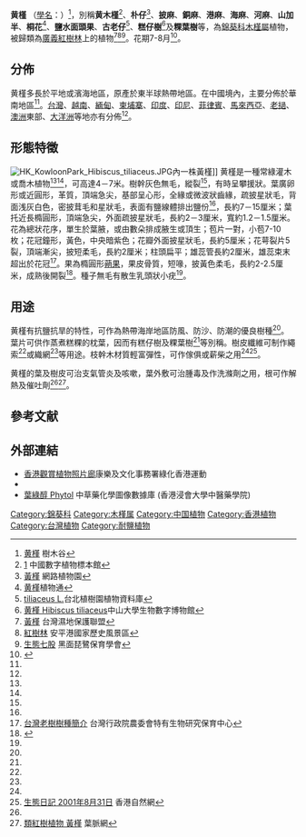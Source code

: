 {{noteTA
|1=zh-hans:厘米;zh-hk:厘米;zh-tw:公分;
|2=zh-hans:毫米;zh-hk:毫米;zh-tw:公釐;
}}
{{Speciesbox
| image = Hibiscus tiliaceus.jpg
| image_caption =黄槿的花和葉
| status = G5
| status_system = TNC
| status_ref = <ref name=natureserve>{{Cite web
  | publisher = NatureServe
  | title = Hibiscus tiliaceus
  | work = NatureServe Explorer
  | url = http://www.natureserve.org/explorer/servlet/NatureServe?searchName=Hibiscus+tiliaceus+
  | accessdate = 2007-07-03
  | archive-date = 2007-09-29
  | archive-url = https://web.archive.org/web/20070929122627/http://www.natureserve.org/explorer/servlet/NatureServe?searchName=Hibiscus+tiliaceus+
  | dead-url = no
  }}</ref>
| taxon = Hibiscus tiliaceus
| authority = [[L.|L.]], 1753
}}

'''黄槿''' （[[學名|學名]]：''{{lang|la|Hibiscus tiliaceus }}''）<ref name="樹木谷">[http://www.hktree.com/tree/Hiiscus_tiliaceus.htm 黄槿] {{webarchive|url=https://web.archive.org/web/20080604043239/http://www.hktree.com/tree/Hiiscus_tiliaceus.htm |date=2008-06-04 }} 樹木谷</ref>，別稱'''黄木槿'''<ref name="海南植物志誌">[http://www.cvh.org.cn/difangzhi/hainan/page/2/099c.pdf海南植物志誌99-100頁]{{dead link|date=2018年2月 |bot=InternetArchiveBot |fix-attempted=yes }} 中國數字植物標本館</ref>、'''朴仔'''<ref name = "網路植物園">[http://www.floral.com.tw/floral/floristbypermalink/27e079229383b24b48256f01001e63dd 黃槿] {{Wayback|url=http://www.floral.com.tw/floral/floristbypermalink/27e079229383b24b48256f01001e63dd |date=20160304203222 }}網路植物園</ref>、'''披麻'''、'''銅麻'''、'''港麻'''、'''海麻'''、'''河麻'''、'''山加半'''、'''桐花'''<ref name="植物通">[http://www.plant.ac.cn/latin/Malvaceae/Hibiscus-tiliaceus-Linn.htm 黄槿]{{dead link|date=2018年2月 |bot=InternetArchiveBot |fix-attempted=yes }}植物通</ref>、'''鹽水面頭果'''、'''古老仔'''<ref name="台北植樹園">[http://tpbg.tfri.gov.tw/Plants/plants_info.asp?rid=127黃槿Hibiscus tiliaceus L.]{{dead link|date=2018年2月 |bot=InternetArchiveBot |fix-attempted=yes }}台北植樹園植物資料庫</ref>、'''糕仔樹'''<ref>[http://biomuseum.sysu.edu.cn/mangrove/%E7%BA%A2%E6%A0%91%E6%9E%97%E6%A4%8D%E7%89%A9/%E4%BC%B4%E7%94%9F%E6%A4%8D%E7%89%A9/%E9%BB%84%E6%A7%BF/huangjin.htm 黄槿 Hibiscus tiliaceus]{{dead link|date=2018年2月 |bot=InternetArchiveBot |fix-attempted=yes }}中山大學生物數字博物館</ref>及'''粿葉樹'''等，為[[錦葵科|錦葵科]][[木槿屬|木槿屬]]植物，被歸類為[[廣義紅樹林|廣義紅樹林]]上的植物<ref>[http://www.wetland.org.tw/trip/class/plant/plant_1/010604.htm 黃槿] {{Wayback|url=http://www.wetland.org.tw/trip/class/plant/plant_1/010604.htm |date=20210415074500 }}台灣濕地保護聯盟</ref><ref>[http://anping.tncg.gov.tw/ecotourism/etc_home.jsp?ID=3&Lang=C 紅樹林] {{webarchive|url=https://web.archive.org/web/20080622100339/http://anping.tncg.gov.tw/ecotourism/etc_home.jsp?ID=3&Lang=C |date=2008-06-22 }}安平港國家歷史風景區</ref><ref>[http://mail.tnssh.tn.edu.tw/~bfsa/tc/chigu-in-1.php?&id=134 生態七股] {{webarchive|url=https://web.archive.org/web/20071023191706/http://mail.tnssh.tn.edu.tw/~bfsa/tc/chigu-in-1.php |date=2007-10-23 }}黑面琵鷺保育學會</ref>。花期7-8月<ref name = "香港野花">{{cite book|title=《香港野花》|author=魏遠娥、洪烈招、陳淑瓊、陳愛強|series= |publisher=郊野公園之友會香港漁農自然護理署|page=第110-111頁|isbn= 978-988-211-344-2 |date=2007年7月}}</ref>。

==分佈==
黄槿多長於平地或濱海地區，原產於東半球熱帶地區。在中國境內，主要分佈於華南地區<ref name = "海南植物志誌"/>。[[台灣|台灣]]、[[越南|越南]]、[[緬甸|緬甸]]、[[柬埔寨|柬埔寨]]、[[印度|印度]]、[[印尼|印尼]]、[[菲律賓|菲律賓]]、[[馬來西亞|馬來西亞]]、[[老撾|老撾]]、[[澳洲|澳洲]]東部、[[大洋洲|大洋洲]]等地亦有分佈<ref name = "植物通"/>。

==形態特徵==
[[File:HK_KowloonPark_Hibiscus_tiliaceus.JPG|thumb]]內一株黃槿]]
黄槿是一種常綠灌木或喬木植物<ref name = "樹木谷"/><ref name = "香港野花"/>，可高達4－7米。樹幹灰色無毛，縱裂<ref name = "台北植樹園"/>，有時呈攀援狀。葉廣卵形或近圓形，革質，頂端急尖，基部呈心形，全緣或微波狀齒緣，疏披星狀毛，背面浅灰白色，密披茸毛和星狀毛，表面有鹽線體排出鹽份<ref name = "樹木谷"/>，長約7－15厘米；葉托近長橢圓形，頂端急尖，外面疏披星狀毛，長約2－3厘米，寬約1.2－1.5厘米。花為總狀花序，單生於葉腋，或由數朵排成腋生或頂生；苞片一對，小苞7-10枚；花冠鐘形，黃色，中央暗紫色；花瓣外面披星狀毛，長約5厘米；花萼裂片5裂，頂端漸尖，披短柔毛，長約2厘米；柱頭扁平；雄蕊管長約2厘米，雄蕊束末超出於花冠<ref name = "樹種簡介">[http://wwwdb.tesri.gov.tw/tree/old_tree/introduce_12_06.asp 台灣老樹樹種簡介] {{Wayback|url=http://wwwdb.tesri.gov.tw/tree/old_tree/introduce_12_06.asp |date=20110125172610 }}台灣行政院農委會特有生物研究保育中心</ref>。果為橢圓形[[蒴果|蒴果]]，果皮骨質，短喙，披黃色柔毛，長約2-2.5厘米，成熟後開裂<ref name = "台灣行道樹圖鑑">{{cite book|title=《台灣行道樹圖鑑》|author=陳淑俊雄、高瑞卿  |series= |publisher=貓頭鷹出版|page=第170-17頁|isbn= 978-986-6651-02-1|date=2008年3月}}</ref>。種子無毛有散生乳頭狀小疣<ref name = "海南植物志誌"/>。

==用途==
黄槿有抗鹽抗旱的特性，可作為熱帶海岸地區防風、防沙、防潮的優良樹種<ref name = "香港野花"/>。葉片可供作蒸煮糕粿的枕葉，因而有糕仔樹及粿葉樹<ref name = "樹種簡介"/>等別稱。樹皮纖維可制作繩索<ref name = "台灣行道樹圖鑑"/>或織網<ref name = "海南植物志誌"/>等用途。枝幹木材質輕富彈性，可作傢俱或薪柴之用<ref name = "台灣行道樹圖鑑"/><ref>[http://www.hknature.net/chi/ecodiary/diary_04.html 生態日記 2001年8月31日] {{Wayback|url=http://www.hknature.net/chi/ecodiary/diary_04.html |date=20100620232621 }}香港自然網</ref>。

黄槿的葉及樹皮可治支氣管炎及咳嗽，葉外敷可治腫毒及作洗滌劑之用，根可作解熱及催吐劑<ref name = "網路植物園"/><ref>[http://www.leafvein.net/mangrove/mangrove.htm 類紅樹植物 黃槿] {{Wayback|url=http://www.leafvein.net/mangrove/mangrove.htm |date=20201023053538 }}葉脈網</ref>。

==參考文献==
{{reflist|2}}

==外部連結==
{{commons|Hibiscus tiliaceus}}
{{Wikispecies|Hibiscus tiliaceus}}
* [https://web.archive.org/web/20081022092803/http://www.lcsd.gov.hk/green/b5/hiti.php 香港觀賞植物照片廊]康樂及文化事務署綠化香港運動
*{{zh-hans}}{{CVH|Hibiscus tiliaceus}}
* [http://libproject.hkbu.edu.hk/was40/detail?channelid=22253&lang=cht&searchword=code=P00619 葉綠醇 Phytol] {{Wayback|url=http://libproject.hkbu.edu.hk/was40/detail?channelid=22253&lang=cht&searchword=code=P00619 |date=20150617123427 }} 中草藥化學圖像數據庫 (香港浸會大學中醫藥學院) {{zh}}{{en}}
{{Taxonbar|from=Q715899}}

[[Category:錦葵科|Category:錦葵科]]
[[Category:木槿属|Category:木槿属]]
[[Category:中国植物|Category:中国植物]]
[[Category:香港植物|Category:香港植物]]
[[Category:台灣植物|Category:台灣植物]]
[[Category:耐鹽植物|Category:耐鹽植物]]